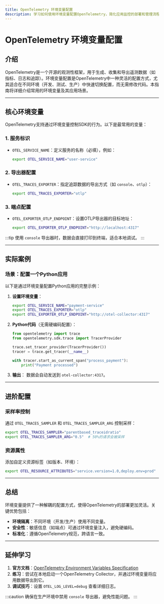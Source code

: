 ```yaml
---
title: OpenTelemetry 环境变量配置
description: 学习如何使用环境变量配置OpenTelemetry，简化应用监控的部署和管理流程。
---
```


# OpenTelemetry 环境变量配置

## 介绍

OpenTelemetry是一个开源的观测性框架，用于生成、收集和导出遥测数据（如指标、日志和追踪）。环境变量配置是OpenTelemetry中一种灵活的配置方式，尤其适合在不同环境（开发、测试、生产）中快速切换配置，而无需修改代码。本指南将详细介绍常用的环境变量及其应用场景。

---

## 核心环境变量

OpenTelemetry支持通过环境变量控制SDK的行为。以下是最常用的变量：

### 1. 服务标识
- `OTEL_SERVICE_NAME`：定义服务的名称（必填），例如：
  ```bash
  export OTEL_SERVICE_NAME="user-service"
  ```

### 2. 导出器配置
- `OTEL_TRACES_EXPORTER`：指定追踪数据的导出方式（如 `console`、`otlp`）：
  ```bash
  export OTEL_TRACES_EXPORTER="otlp"
  ```

### 3. 端点配置
- `OTEL_EXPORTER_OTLP_ENDPOINT`：设置OTLP导出器的目标地址：
  ```bash
  export OTEL_EXPORTER_OTLP_ENDPOINT="http://localhost:4317"
  ```

:::tip
使用 `console` 导出器时，数据会直接打印到终端，适合本地调试。
:::

---

## 实际案例

### 场景：配置一个Python应用
以下是通过环境变量配置Python应用的完整示例：

1. **设置环境变量**：
   ```bash
   export OTEL_SERVICE_NAME="payment-service"
   export OTEL_TRACES_EXPORTER="otlp"
   export OTEL_EXPORTER_OTLP_ENDPOINT="http://otel-collector:4317"
   ```

2. **Python代码**（无需硬编码配置）：
   ```python
   from opentelemetry import trace
   from opentelemetry.sdk.trace import TracerProvider

   trace.set_tracer_provider(TracerProvider())
   tracer = trace.get_tracer(__name__)

   with tracer.start_as_current_span("process_payment"):
       print("Payment processed")
   ```

3. **输出**：
   数据会自动发送到 `otel-collector:4317`。

---

## 进阶配置

### 采样率控制
通过 `OTEL_TRACES_SAMPLER` 和 `OTEL_TRACES_SAMPLER_ARG` 控制采样：
```bash
export OTEL_TRACES_SAMPLER="parentbased_traceidratio"
export OTEL_TRACES_SAMPLER_ARG="0.5"  # 50%的请求会被采样
```

### 资源属性
添加自定义资源标签（如版本、环境）：
```bash
export OTEL_RESOURCE_ATTRIBUTES="service.version=1.0,deploy.env=prod"
```

---

## 总结

环境变量提供了一种解耦的配置方式，使得OpenTelemetry的部署更加灵活。关键优势包括：
- **环境隔离**：不同环境（开发/生产）使用不同变量。
- **安全性**：敏感信息（如端点）可通过环境变量注入，避免硬编码。
- **标准化**：遵循OpenTelemetry规范，跨语言一致。

---

## 延伸学习

1. **官方文档**：[OpenTelemetry Environment Variables Specification](https://opentelemetry.io/docs/concepts/sdk-configuration/general-sdk-configuration/)
2. **练习**：尝试在本地启动一个OpenTelemetry Collector，并通过环境变量将应用数据导出到它。
3. **调试技巧**：设置 `OTEL_LOG_LEVEL=debug` 查看详细日志。

:::caution
确保在生产环境中禁用 `console` 导出器，避免性能问题。
:::